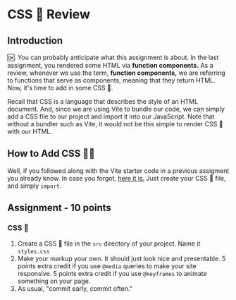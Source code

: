 
# CSS 💄 Review

## Introduction

🆗. You can probably anticipate what this assignment is about. In the last assignment, you rendered some HTML via **function components.** As a review, whenever we use the term, **function components,** we are referring to functions that serve as components, meaning that they return HTML. Now, it's time to add in some CSS 💄.

Recall that CSS is a language that describes the style of an HTML document. And, since we are using Vite to bundle our code, we can simply add a CSS file to our project and import it into our JavaScript. Note that without a bundler such as Vite, it would not be this simple to render CSS 💄 with our HTML.

## How to Add CSS 💄❔

Well, if you followed along with the Vite starter code in a previous assigment you already know. In case you forgot, [here it is.](https://github.com/swic-web-development/browser-template/blob/32d3ad4d39d6e52443db0e88711bc850fbb6087e/src/main.js#L1) Just create your CSS 💄 file, and simply `import`.

## Assignment - 10 points

### CSS 💄

1. Create a CSS 💄 file in the `src` directory of your project. Name it `styles.css`
1. Make your markup your own. It should just look nice and presentable. 5 points extra credit if you use `@media` queries to make your site responsive. 5 points extra credit if you use `@keyframes` to animate something on your page.
1. As usual, "commit early, commit often."
